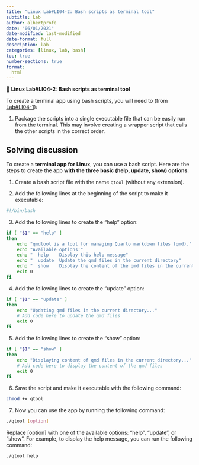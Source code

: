 ```yaml
---
title: "Linux Lab#LI04-2: Bash scripts as terminal tool"
subtitle: Lab
author: albertprofe
date: "06/01/2021"
date-modified: last-modified
date-format: full
description: lab
categories: [linux, lab, bash]
toc: true
number-sections: true
format:
  html
---
```


::: {.labs}
📘 **Linux Lab#LI04-2: Bash scripts as terminal tool**

To create a terminal app using bash scripts, you will need to (from [Lab#LI04-1](lilab04-1.qmd)):

1. Package the scripts into a single executable file that can be easily run from the terminal. This may involve creating a wrapper script that calls the other scripts in the correct order.

:::

## Solving discussion

To create a **terminal app for Linux**, you can use a bash script. Here are the steps to create the app **with the three basic (help, update, show) options**:

1. Create a bash script file with the name ``qtool`` (without any extension).

2. Add the following lines at the beginning of the script to make it executable:

``` bash
#!/bin/bash
````

3. Add the following lines to create the "help" option:


``` bash
if [ "$1" == "help" ]
then
    echo "qmdtool is a tool for managing Quarto markdown files (qmd)."
    echo "Available options:"
    echo "  help    Display this help message"
    echo "  update  Update the qmd files in the current directory"
    echo "  show    Display the content of the qmd files in the current directory"
    exit 0
fi
```

4. Add the following lines to create the "update" option:

``` bash
if [ "$1" == "update" ]
then
    echo "Updating qmd files in the current directory..."
    # Add code here to update the qmd files
    exit 0
fi
```

5. Add the following lines to create the "show" option:
   
``` bash
if [ "$1" == "show" ]
then
    echo "Displaying content of qmd files in the current directory..."
    # Add code here to display the content of the qmd files
    exit 0
fi
```

6. Save the script and make it executable with the following command:
   
``` bash
chmod +x qtool
```

7. Now you can use the app by running the following command:
   
``` bash
./qtool [option]
``` 

Replace [option] with one of the available options: "help", "update", or "show".
For example, to display the help message, you can run the following command:

``` bash
./qtool help
```

